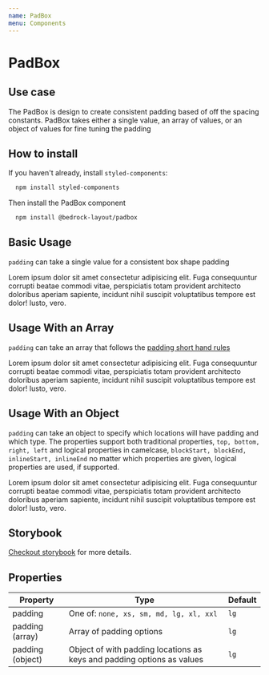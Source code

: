 ```yaml
---
name: PadBox
menu: Components
---
```



# PadBox

## Use case

The PadBox is design to create consistent padding based of off the spacing constants.
PadBox takes either a single value, an array of values, or an object of values for fine tuning the padding

## How to install

If you haven't already, install `styled-components`:

```bash
  npm install styled-components
```

Then install the PadBox component

```bash
  npm install @bedrock-layout/padbox
```

## Basic Usage

`padding` can take a single value for a consistent box shape padding

<Playground>
  <PadBox style={{ border: "1px solid black" }} padding="lg">
    Lorem ipsum dolor sit amet consectetur adipisicing elit. Fuga consequuntur
    corrupti beatae commodi vitae, perspiciatis totam provident architecto
    doloribus aperiam sapiente, incidunt nihil suscipit voluptatibus tempore est
    dolor! Iusto, vero.
  </PadBox>
</Playground>

## Usage With an Array

`padding` can take an array that follows the [padding short hand rules](https://developer.mozilla.org/en-US/docs/Web/CSS/padding)

<Playground>
  <PadBox
    style={{ border: "1px solid black" }}
    padding={["lg", "xs", "sm", "xl"]}
  >
    Lorem ipsum dolor sit amet consectetur adipisicing elit. Fuga consequuntur
    corrupti beatae commodi vitae, perspiciatis totam provident architecto
    doloribus aperiam sapiente, incidunt nihil suscipit voluptatibus tempore est
    dolor! Iusto, vero.
  </PadBox>
</Playground>

## Usage With an Object

`padding` can take an object to specify which locations will have padding and which type.
The properties support both traditional properties, `top, bottom, right, left` and logical properties in camelcase, `blockStart, blockEnd, inlineStart, inlineEnd`
no matter which properties are given, logical properties are used, if supported.

<Playground>
  <PadBox
    style={{ border: "1px solid black" }}
    padding={{ top: "lg", blockEnd: "sm" }}
  >
    Lorem ipsum dolor sit amet consectetur adipisicing elit. Fuga consequuntur
    corrupti beatae commodi vitae, perspiciatis totam provident architecto
    doloribus aperiam sapiente, incidunt nihil suscipit voluptatibus tempore est
    dolor! Iusto, vero.
  </PadBox>
</Playground>

## Storybook

[Checkout storybook](https://storybook.bedrock-layout.dev/?path=/story/padbox--padding-array) for more details.

## Properties

| Property         | Type                                                                   | Default |
| ---------------- | ---------------------------------------------------------------------- | ------- |
| padding          | One of: `none, xs, sm, md, lg, xl, xxl`                                | `lg`    |
| padding (array)  | Array of padding options                                               | `lg`    |
| padding (object) | Object of with padding locations as keys and padding options as values | `lg`    |
